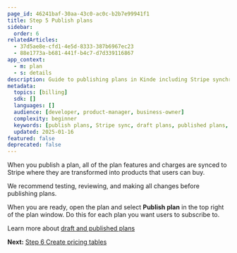 ```yaml
---
page_id: 46241baf-30aa-43c0-ac0c-b2b7e99941f1
title: Step 5 Publish plans
sidebar:
  order: 6
relatedArticles:
  - 37d5ae8e-cfd1-4e5d-8333-387b6967ec23
  - 88e1773a-b681-441f-b4c7-d7d339116867
app_context:
  - m: plan
  - s: details
description: Guide to publishing plans in Kinde including Stripe synchronization and best practices for testing before publication.
metadata:
  topics: [billing]
  sdk: []
  languages: []
  audience: [developer, product-manager, business-owner]
  complexity: beginner
  keywords: [publish plans, Stripe sync, draft plans, published plans, plan testing]
  updated: 2025-01-16
featured: false
deprecated: false
---
```


When you publish a plan, all of the plan features and charges are synced to Stripe where they are transformed into products that users can buy. 

We recommend testing, reviewing, and making all changes before publishing plans. 

When you are ready, open the plan and select **Publish plan** in the top right of the plan window. Do this for each plan you want users to subscribe to.

Learn more about [draft and published plans](/billing/manage-plans/about-plans/)

**Next:** [Step 6 Create pricing tables](/billing/get-started/add-pricing-table/)
